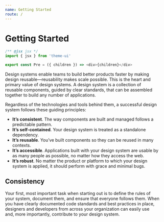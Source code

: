 ```yaml
---
name: Getting Started
route: /
---
```


# Getting Started

```js
/** @jsx jsx */
import { jsx } from 'theme-ui'

export const Pre = ({ children }) => <div>{children}</div>
```

Design systems enable teams to build better products faster by making design reusable—reusability makes scale possible. This is the heart and primary value of design systems. A design system is a collection of reusable components, guided by clear standards, that can be assembled together to build any number of applications.

Regardless of the technologies and tools behind them, a successful design system follows these guiding principles:

- **It’s consistent**. The way components are built and managed follows a predictable pattern.
- **It’s self-contained**. Your design system is treated as a standalone dependency.
- **It’s reusable**. You’ve built components so they can be reused in many contexts.
- **It’s accessible**. Applications built with your design system are usable by as many people as possible, no matter how they access the web.
- **It’s robust**. No matter the product or platform to which your design system is applied, it should perform with grace and minimal bugs.

## Consistency

Your first, most important task when starting out is to define the rules of your system, document them, and ensure that everyone follows them. When you have clearly documented code standards and best practices in place, designers and developers from across your organization can easily use and, more importantly, contribute to your design system.

